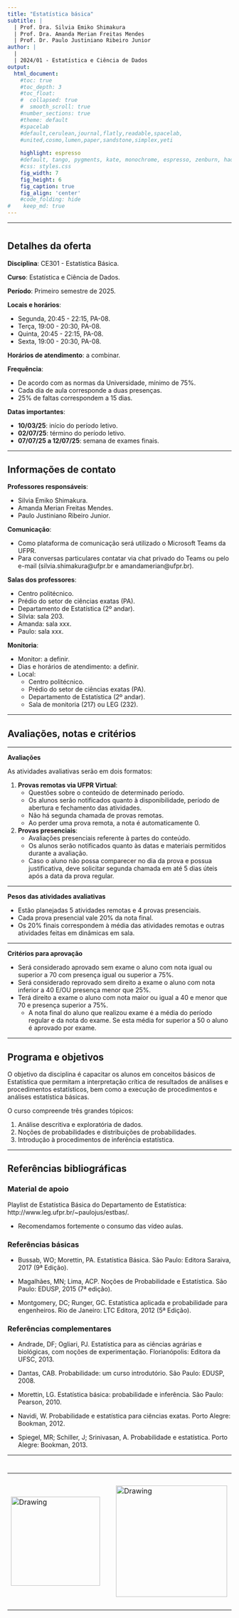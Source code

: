 ```yaml
---
title: "Estatística básica"
subtitle: |
  | Prof. Dra. Silvia Emiko Shimakura
  | Prof. Dra. Amanda Merian Freitas Mendes
  | Prof. Dr. Paulo Justiniano Ribeiro Junior
author: |
  |
  | 2024/01 - Estatística e Ciência de Dados
output:
  html_document:                    
    #toc: true                       
    #toc_depth: 3                    
    #toc_float:                      
    #  collapsed: true
    #  smooth_scroll: true
    #number_sections: true           
    #theme: default
    #spacelab
    #default,cerulean,journal,flatly,readable,spacelab,
    #united,cosmo,lumen,paper,sandstone,simplex,yeti
    
    highlight: espresso
    #default, tango, pygments, kate, monochrome, espresso, zenburn, haddock, and textmate
    #css: styles.css                
    fig_width: 7                    
    fig_height: 6                   
    fig_caption: true               
    fig_align: 'center'
    #code_folding: hide              
#    keep_md: true
---
```


---

# {.tabset .tabset-fade .tabset-pills}

## Detalhes da oferta

**Disciplina**: CE301 - Estatística Básica.

**Curso**: Estatística e Ciência de Dados.

**Período**: Primeiro semestre de 2025.

**Locais e horários**:

  - Segunda, 20:45 - 22:15, PA-08.
  - Terça, 19:00 - 20:30, PA-08.
  - Quinta, 20:45 - 22:15, PA-08.
  - Sexta, 19:00 - 20:30, PA-08.

**Horários de atendimento**: a combinar.

**Frequência**: 

  - De acordo com as normas da Universidade, mínimo de 75%.
  - Cada dia de aula corresponde a duas presenças.
  - 25% de faltas correspondem a 15 dias.

**Datas importantes**:

  - **10/03/25**: início do período letivo.
  - **02/07/25**: término do período letivo.
  - **07/07/25 a 12/07/25**: semana de exames finais.

---

## Informações de contato

**Professores responsáveis**: 

  - Silvia Emiko Shimakura.
  - Amanda Merian Freitas Mendes.
  - Paulo Justiniano Ribeiro Junior.

**Comunicação**: 

  - Como plataforma de comunicação será utilizado o Microsoft Teams da UFPR.
  - Para conversas particulares contatar via chat privado do Teams ou pelo e-mail (silvia.shimakura@ufpr.br e amandamerian@ufpr.br).

**Salas dos professores**:

  - Centro politécnico.
  - Prédio do setor de ciências exatas (PA).
  - Departamento de Estatística (2º andar).
  - Silvia: sala 203.
  - Amanda: sala xxx.
  - Paulo: sala xxx.

**Monitoria**:

 - Monitor: a definir.
 - Dias e horários de atendimento: a definir.
 - Local: 
    - Centro politécnico.
    - Prédio do setor de ciências exatas (PA).
    - Departamento de Estatística (2º andar).
    - Sala de monitoria (217) ou LEG (232).

---

## Avaliações, notas e critérios

---

**Avaliações**

As atividades avaliativas serão em dois formatos:

1. **Provas remotas via UFPR Virtual**:
    - Questões sobre o conteúdo de determinado período.
    - Os alunos serão notificados quanto à disponibilidade, período de abertura e fechamento das atividades.
    - Não há segunda chamada de provas remotas.
    - Ao perder uma prova remota, a nota é automaticamente 0.
    
2. **Provas presenciais**:
    - Avaliações presenciais referente à partes do conteúdo.
    - Os alunos serão notificados quanto às datas e materiais permitidos durante a avaliação.
    - Caso o aluno não possa comparecer no dia da prova e possua justificativa, deve solicitar segunda chamada em até 5 dias úteis após a data da prova regular.

---

**Pesos das atividades avaliativas**

 - Estão planejadas 5 atividades remotas e 4 provas presenciais.
 - Cada prova presencial vale 20% da nota final.
 - Os 20% finais correspondem à média das atividades remotas e outras atividades feitas em dinâmicas em sala.

---

**Critérios para aprovação**

 - Será considerado aprovado sem exame o aluno com nota igual ou superior a 70 com presença igual ou superior a 75%.
 - Será considerado reprovado sem direito a exame o aluno com nota inferior a 40 E/OU presença menor que 25%.
 - Terá direito a exame o aluno com nota maior ou igual a 40 e menor que 70 e presença superior a 75%.
    - A nota final do aluno que realizou exame é a média do período regular e da nota do exame. Se esta média for superior a 50 o aluno é aprovado por exame.
        
---

## Programa e objetivos

O objetivo da disciplina é capacitar os alunos em conceitos básicos de Estatística que permitam a interpretação crítica de resultados de análises e procedimentos estatísticos, bem como a execução de procedimentos e análises estatística básicas. 

O curso compreende três grandes tópicos:

 1. Análise descritiva e exploratória de dados.
 2. Noções de probabilidades e distribuições de probabilidades.
 3. Introdução à procedimentos de inferência estatística.

---

## Referências bibliográficas

### Material de apoio

Playlist de Estatística Básica do Departamento de Estatística: http://www.leg.ufpr.br/~paulojus/estbas/.
    
  - Recomendamos fortemente o consumo das vídeo aulas.

### Referências básicas

 - Bussab, WO; Morettin, PA. Estatística Básica. São Paulo: Editora Saraiva, 2017 (9ª Edição).

 - Magalhães, MN; Lima, ACP. Noções de Probabilidade e Estatística. São Paulo: EDUSP, 2015 (7ª edição).

 - Montgomery, DC; Runger, GC. Estatística aplicada e probabilidade para engenheiros. Rio de Janeiro: LTC Editora, 2012 (5ª Edição).

### Referências complementares
 
 - Andrade, DF; Ogliari, PJ. Estatística para as ciências agrárias e biológicas, com noções de experimentação. Florianópolis: Editora da UFSC, 2013.

 - Dantas, CAB. Probabilidade: um curso introdutório. São Paulo: EDUSP, 2008.

 - Morettin, LG. Estatística básica: probabilidade e inferência. São Paulo: Pearson, 2010.

 - Navidi, W. Probabilidade e estatística para ciências exatas. Porto Alegre: Bookman, 2012.

 - Spiegel, MR; Schiller, J; Srinivasan, A. Probabilidade e estatística. Porto Alegre: Bookman, 2013.

---

# 

<center>

<table><tr>

<td> <img src="img/ufpr-transparent-600px.png" alt="Drawing" style="width: 200px;"/> </td>

<td> &nbsp; &nbsp; &nbsp; &nbsp; &nbsp; &nbsp; </td>

<td> <img src="img/dest-texto-2.png" alt="Drawing" style="width: 250px;"/> </td>

<td> &nbsp; &nbsp; &nbsp; &nbsp; &nbsp; &nbsp; </td>

<td> <img src="img/leg.png" alt="Drawing" style="width: 300px;"/> </td>

</center>


<div class="tocify-extend-page" data-unique="tocify-extend-page" style="height: 0;"></div>